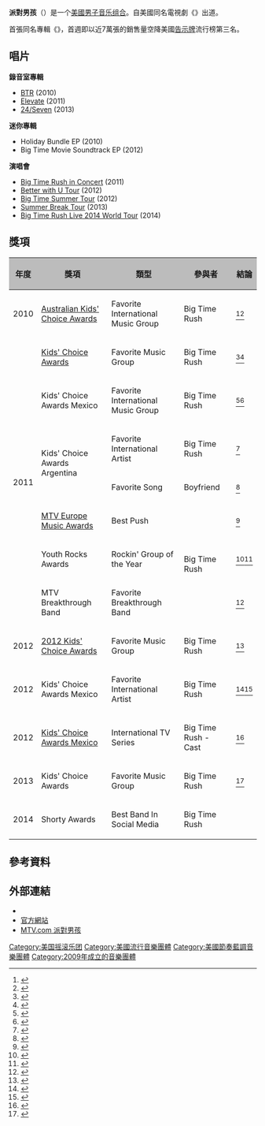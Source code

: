 {{艺人
|姓名 = 派對男孩
|类型 = 組合
|图片 = Big Time Rush Band.jpg 
|图片尺寸 = 250px
|图片简介 = 
|英文名 = Big Time Rush
|国籍 = {{US}}
|音乐类型 = [[流行_(音樂類型)|流行]]、[[节奏布鲁斯|藍調]]、[[舞曲|舞曲]]、{{tsl|en|electronic rock|电子摇滚}}
|出道地点 = {{USA}}
|出道作 = 
|出道日期 = 
|活跃年代 = 2009年－2014年
|唱片公司 = [[哥伦比亚唱片|哥伦比亚唱片]]<br />[[Nick_Records|Nick Records]]
|网站 = {{URL|BTRBand.com/home}} 
|奖项 = 
|IMDb = 1131746
|现任成员 = [[Kendall_Schmidt|Kendall Schmidt]]<br />[[James_Maslow|James Maslow]]<br />[[Carlos_Pena,_Jr.|Carlos Pena, Jr.]]<br />[[Logan_Henderson|Logan Henderson]]
}}

'''派對男孩'''（{{lang-en|Big Time Rush}}）是一个[[美國|美國]][[男子音乐组合|男子音乐组合]]。自美國同名電視劇《{{tsl|en|Big Time Rush|Big Time Rush}}》出道。

首張同名專輯《{{tsl|en|Big Time Rush||BTR}}》，首週即以近7萬張的銷售量空降美國[[告示牌|告示牌]]流行榜第三名。

==唱片==
'''錄音室專輯'''

* [[BTR|BTR]] (2010)
* [[Elevate|Elevate]] (2011)
* [[24/Seven|24/Seven]] (2013)

'''迷你專輯'''

* Holiday Bundle EP (2010)
* Big Time Movie Soundtrack EP (2012)

'''演唱會'''
*[[Big_Time_Rush_in_Concert|Big Time Rush in Concert]] (2011)
*[[Better_with_U_Tour|Better with U Tour]] (2012)
*[[Big_Time_Summer_Tour|Big Time Summer Tour]] (2012)
*[[Summer_Break_Tour|Summer Break Tour]] (2013)
*[[Big_Time_Rush_Live_2014_World_Tour|Big Time Rush Live 2014 World Tour]] (2014)

==獎項==
{| class="wikitable"
|-
! style="background:#bcbcbc;" | 年度
! style="background:#bcbcbc;" | 獎項
! style="background:#bcbcbc;" | 類型
! style="background:#bcbcbc;" | 參與者
! style="background:#bcbcbc;" | 結論
|-
|  2010
| [[Australian_Kids'_Choice_Awards|Australian Kids' Choice Awards]]
| Favorite International Music Group
| Big Time Rush
| {{nom}}<ref name="nickkcapress.com">{{cite web|url=http://nickkcapress.com/2011KCA/release/2011_host|title=2011 Nickelodeon Kids' Choice Awards - Nominees|accessdate=2014-01-30|archive-date=2016-02-03|archive-url=https://web.archive.org/web/20160203124244/http://nickkcapress.com/2011KCA/release/2011_host|dead-url=no}}</ref><ref name="digitalspy.co.uk">{{cite web|url=http://www.digitalspy.co.uk/ustv/news/a312484/nickelodeon-kids-choice-awards-2011-the-winners.html|title=2011 Nickelodeon Kids' Choice Awards - Winners|work=Digital Spy|accessdate=2014-01-30|archive-date=2015-07-09|archive-url=https://web.archive.org/web/20150709123218/http://www.digitalspy.co.uk/ustv/news/a312484/nickelodeon-kids-choice-awards-2011-the-winners.html|dead-url=no}}</ref>
|-
|rowspan="7"|2011
| [[Kids'_Choice_Awards|Kids' Choice Awards]]
| Favorite Music Group
| Big Time Rush
| {{nom}}<ref name="nickkcapress.com">{{cite web|url=http://nickkcapress.com/2011KCA/release/2011_host|title=2011 Nickelodeon Kids' Choice Awards - Nominees}}</ref><ref name="digitalspy.co.uk">{{cite web|url=http://www.digitalspy.co.uk/ustv/news/a312484/nickelodeon-kids-choice-awards-2011-the-winners.html|title=2011 Nickelodeon Kids' Choice Awards - Winners|work=Digital Spy}}</ref>
|-
| Kids' Choice Awards Mexico
| Favorite International Music Group
| Big Time Rush
| {{won}}<ref name="revistateen.com">{{cite web|url=http://www.revistateen.com/%C2%A1se-anuncian-los-nominados-a-los-kids-choice-awards-de-australia/|title=2011 Nickelodeon Kids Choice Awards Australia - Nominees|accessdate=2014-01-30|archive-date=2013-08-01|archive-url=https://web.archive.org/web/20130801102112/http://www.revistateen.com/%C2%A1se-anuncian-los-nominados-a-los-kids-choice-awards-de-australia/|dead-url=no}}</ref><ref name="clevvertv.com">{{cite web|url=http://www.clevvertv.com/awards-show-2/27891/2011-kids-choice-awards-australia.html|title=2011 Nickelodeon Kids Choice Awards Australia - Winners|accessdate=2014-01-30|archive-date=2013-09-26|archive-url=https://web.archive.org/web/20130926114705/http://www.clevvertv.com/awards-show-2/27891/2011-kids-choice-awards-australia.html|dead-url=no}}</ref>
|-
| rowspan="2"|Kids' Choice Awards Argentina
| Favorite International Artist
| Big Time Rush
| {{nom}}<ref name="tvnotiblog.com">{{cite web|url=http://tvnotiblog.com/ganadores-de-los-kids-choice-awards-mexico-2011/|title=Kids Choice Awards Mexico 2011 - Winners|accessdate=2014-01-30|archive-date=2013-03-14|archive-url=https://web.archive.org/web/20130314230747/http://tvnotiblog.com/ganadores-de-los-kids-choice-awards-mexico-2011/|dead-url=no}}</ref>
|-
| Favorite Song
| Boyfriend
| {{won}}<ref name="kcaarg2011">{{cite web |url=http://exitoina.com/2011-10-12-76250-todos-los-ganadores-de-los-kids-choice-awards/ |title=Kids Choice Awards Argentina 2011 - Ganadores |language=es |deadurl=yes |accessdate=20 January 2013 |archive-date=2013-10-13 |archive-url=https://web.archive.org/web/20131013065255/http://exitoina.com/2011-10-12-76250-todos-los-ganadores-de-los-kids-choice-awards/ }}</ref>
|-
| [[MTV_Europe_Music_Awards|MTV Europe Music Awards]]
| Best Push
| rowspan="3" |Big Time Rush
| {{nom}}<ref>{{cite web|url=http://www.heatworld.com/Entertainment/Music/2011/10/MTV-Europe-Music-Awards-2011--All-the-winners-/|title=MTV Europe Music Awards 2011 – All the winners|accessdate=2014-01-30|archive-date=2011-11-10|archive-url=https://web.archive.org/web/20111110110707/http://www.heatworld.com/Entertainment/Music/2011/10/MTV-Europe-Music-Awards-2011--All-the-winners-/|dead-url=no}}</ref>
|-
| Youth Rocks Awards
| Rockin' Group of the Year
| {{nom}}<ref>{{cite web |url=http://youthrocksawards.com/?cat=45 |title=Youth Rocks Awards - Rockin' Group of the Year |deadurl=no |accessdate=20 January 2013 |archive-date=2013-09-28 |archive-url=https://web.archive.org/web/20130928044803/http://youthrocksawards.com/?cat=45 }}</ref><ref>{{cite web |url=http://oceanup.com/2011/december/08/youth-rocks-awards-2011-winners |title=Youth Rocks Awards 2011 - WINNERS |deadurl=no |accessdate=20 January 2013 |archive-date=2013-10-13 |archive-url=https://web.archive.org/web/20131013060859/http://oceanup.com/2011/december/08/youth-rocks-awards-2011-winners }}</ref>
|-
| MTV Breakthrough Band
| Favorite Breakthrough Band
| {{nom}}<ref>{{cite web|url=http://www.nickutopia.com/2011/12/14/big-time-rush-up-for-mtvs-favorite-breakthrough-band-of-2011/|title=Big Time Rush Up For MTV’s Favorite Breakthrough Band Of 2011|accessdate=2014-01-30|archive-date=2013-09-27|archive-url=https://web.archive.org/web/20130927092520/http://www.nickutopia.com/2011/12/14/big-time-rush-up-for-mtvs-favorite-breakthrough-band-of-2011/|dead-url=no}}</ref>
|-
| 2012
| [[2012_Kids'_Choice_Awards|2012 Kids' Choice Awards]]
| Favorite Music Group
| Big Time Rush
| {{won}}<ref>{{cite web|url=http://solofamososonline.com/2012/04/lista-completa-de-ganadores-kids-choice-awards-2012/|title=2012 Nickelodeon Kids' Choice Awards - Winners|accessdate=2014-01-30|archive-date=2013-10-12|archive-url=https://web.archive.org/web/20131012061714/http://solofamososonline.com/2012/04/lista-completa-de-ganadores-kids-choice-awards-2012/|dead-url=no}}</ref>
|-
| 2012
| Kids' Choice Awards Mexico
| Favorite International Artist
| Big Time Rush
| {{nom}}<ref name="iritmo.blogspot.com.ar">{{cite web|url=http://iritmo.blogspot.com.ar/2012/07/nominados-oficiales-los-kids-choice.html|title=Nominados Oficiales a los Kids Choice Awards Mexico 2012|accessdate=2014-01-30|archive-date=2017-09-05|archive-url=https://web.archive.org/web/20170905002937/http://iritmo.blogspot.com.ar/2012/07/nominados-oficiales-los-kids-choice.html|dead-url=no}}</ref><ref>{{cite web |url=http://entretenimiento.starmedia.com/alfombra-roja/lista-ganadores-kids-choice-awards-mexico-2012.html |title=Kids Choice Awards México 2012 - Winners |language=es |deadurl=no |accessdate=20 January 2013 |archive-date=2016-03-04 |archive-url=https://web.archive.org/web/20160304112544/http://entretenimiento.starmedia.com/alfombra-roja/lista-ganadores-kids-choice-awards-mexico-2012.html }}</ref>
|-
| 2012
| [[Kids'_Choice_Awards_Mexico|Kids' Choice Awards Mexico]]
| International TV Series
| Big Time Rush - Cast
| {{nominated}}<ref name="exitoina.com">{{cite web|url=http://exitoina.com/2011-10-12-76250-todos-los-ganadores-de-los-kids-choice-awards/|title=Kids Choice Awards Argentina 2011 - Winners|accessdate=2014-01-30|archive-date=2013-10-13|archive-url=https://web.archive.org/web/20131013065255/http://exitoina.com/2011-10-12-76250-todos-los-ganadores-de-los-kids-choice-awards/|dead-url=yes}}</ref>
|-
| 2013
| Kids' Choice Awards
| Favorite Music Group
| Big Time Rush
| {{nom}}<ref name="family-room.ew.com">{{cite web|url=http://family-room.ew.com/2013/02/13/kids-choice-awards-2013-tv-nominees-exclusive/|title=Kids' Choice Awards 2013 TV nominees- EXCLUSIVE|accessdate=2014-01-30|archive-date=2013-03-06|archive-url=https://www.webcitation.org/6EuOGGhOq?url=http://family-room.ew.com/2013/02/13/kids-choice-awards-2013-tv-nominees-exclusive/|dead-url=no}}</ref>
|-
| 2014
| Shorty Awards
| Best Band In Social Media
| Big Time Rush
| {{pending}}
|}


==參考資料==
{{Reflist|2}}

==外部連結==
* {{IMDb title|1131746|派對男孩}}
* [https://archive.is/20110208100205/http://www.btrband.com/ 官方網站]
* [http://www.mtv.com/music/artist/big_time_rush/artist.jhtml MTV.com 派對男孩] {{Wayback|url=http://www.mtv.com/music/artist/big_time_rush/artist.jhtml |date=20120806064159 }}

{{DEFAULTSORT:Big Time Rush}}
[[Category:美国摇滚乐团|Category:美国摇滚乐团]]
[[Category:美國流行音樂團體|Category:美國流行音樂團體]]
[[Category:美國節奏藍調音樂團體|Category:美國節奏藍調音樂團體]]
[[Category:2009年成立的音樂團體|Category:2009年成立的音樂團體]]